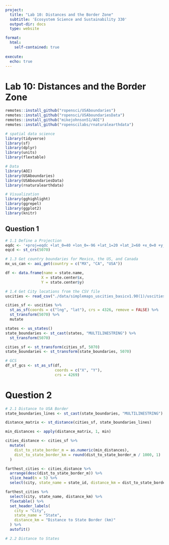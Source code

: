 ```yaml
---
project:
  title: "Lab 10: Distances and the Border Zone"
  subtitle: 'Ecosystem Science and Sustainability 330'
  output-dir: docs
  type: website

format:
  html:
    self-contained: true
    
execute:
  echo: true
---
```


# Lab 10: Distances and the Border Zone

```r
remotes::install_github("ropensci/USAboundaries")
remotes::install_github("ropensci/USAboundariesData")
remotes::install_github("mikejohnson51/AOI")
remotes::install_github("ropenscilabs/rnaturalearthdata")

# spatial data science
library(tidyverse)
library(sf)
library(dplyr)
library(units)
library(flextable)

# Data
library(AOI)
library(USAboundaries)
library(USAboundariesData)
library(rnaturalearthdata)

# Visualization
library(gghighlight)
library(ggrepel)
library(ggplot2)
library(knitr)
```

## Question 1

```r
# 1.1 Define a Projection
eqdc <- '+proj=eqdc +lat_0=40 +lon_0=-96 +lat_1=20 +lat_2=60 +x_0=0 +y_0=0 +datum=NAD83 +units=m +no_defs'
eqcd <- st_crs(5070)
```

```r
# 1.3 Get country boundaries for Mexico, the US, and Canada
mx_us_can <- aoi_get(country = c("MX", "CA", "USA"))

df <- data.frame(name = state.name, 
                X = state.center$x, 
                Y = state.center$y)
```

```r
# 1.4 Get City locations from the CSV file
uscities <- read_csv("./data/simplemaps_uscities_basicv1.90(1)/uscities.csv")

cities_sf <- uscities %>% 
  st_as_sf(coords = c("lng", "lat"), crs = 4326, remove = FALSE) %>% 
  st_transform(5070) %>% 
  mutate

states <- us_states()
state_boundaries <- st_cast(states, "MULTILINESTRING") %>% 
  st_transform(5070)

cities_sf <- st_transform(cities_sf, 5070)
state_boundaries <- st_transform(state_boundaries, 5070)
```

```r
# GCS
df_sf_gcs <- st_as_sf(df,
                      coords = c("X", "Y"),
                      crs = 4269)
```

# Question 2

```r
# 2.1 Distance to USA Border
state_boundaries_lines <- st_cast(state_boundaries, "MULTILINESTRING")

distance_matrix <- st_distance(cities_sf, state_boundaries_lines)

min_distances <- apply(distance_matrix, 1, min)

cities_distance <- cities_sf %>% 
  mutate(
    dist_to_state_border_m = as.numeric(min_distances),
    dist_to_state_border_km = round(dist_to_state_border_m / 1000, 1)
  )

farthest_cities <- cities_distance %>% 
  arrange(desc(dist_to_state_border_m)) %>% 
  slice_head(n = 5) %>% 
  select(city, state_name = state_id, distance_km = dist_to_state_border_km)

farthest_cities %>% 
  select(city, state_name, distance_km) %>% 
  flextable() %>% 
  set_header_labels(
    city = "City",
    state_name = "State",
    distance_km = "Distance to State Border (km)"
  ) %>% 
  autofit()
```

```r
# 2.2 Distance to States
```

